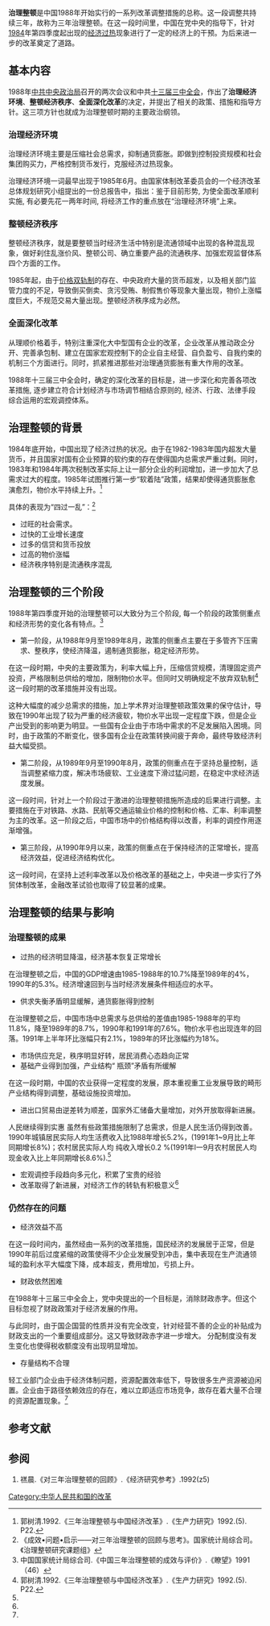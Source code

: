 {{Orphan|time=2016-12-20T10:49:48+00:00}}

{{copy edit|time=2013-12-15T08:05:02+00:00}}
'''治理整顿'''是中国1988年开始实行的一系列改革调整措施的总称。这一段调整共持续三年，故称为三年治理整顿。在这一段时间里，中国在党中央的指导下，针对[[1984|1984]]年第四季度起出现的[[经济过热|经济过热]]现象进行了一定的经济上的干预。为后来进一步的改革奠定了道路。

==基本内容==
1988年[[中共中央政治局|中共中央政治局]]召开的两次会议和中共[[十三届三中全会|十三届三中全会]]，作出了'''治理经济环境'''、'''整顿经济秩序'''、'''全面深化改革'''的决定，并提出了相关的政策、措施和指导方针。这三项方针也就成为治理整顿时期的主要政治纲领。

===治理经济环境===
治理经济环境主要是压缩社会总需求，抑制通货膨胀。即做到控制投资规模和社会集团购买力，严格控制货币发行，克服经济过热现象。

治理经济环境一词最早出现于1985年6月。由国家体制改革委员会的一个经济改革总体规划研究小组提出的一份总报告中，指出：鉴于目前形势, 为使全面改革顺利实施, 有必要先花一两年时间, 将经济工作的重点放在“治理经济环境”上来。

===整顿经济秩序===
整顿经济秩序，就是要整顿当时经济生活中特别是流通领域中出现的各种混乱现象，做好刹住乱涨价风、整顿公司、确立重要产品的流通秩序、加强宏观监督体系四个方面的工作。

1985年起，由于[[价格双轨制|价格双轨制]]的存在、中央政府大量的货币超发，以及相关部门监管力度的不足，导致倒买倒卖、贪污受贿、制假售价等现象大量出现，物价上涨幅度巨大，不规范交易大量出现。整顿经济秩序成为必然。

===全面深化改革===
从理顺价格着手，特别注重深化大中型国有企业的改革，企业改革从推动政企分开、完善承包制、建立在国家宏观控制下的企业自主经营、自负盈亏、自我约束的机制三个方面进行。同时，抓紧推进那些对治理通货膨胀有重大作用的改革。

1988年十三届三中全会时，确定的深化改革的目标是，进一步深化和完善各项改革措施, 逐步建立符合计划经济与市场调节相结合原则的, 经济、行政、法律手段综合运用的宏观调控体系。

==治理整顿的背景==
1984年底开始，中国出现了经济过热的状况。由于在1982-1983年国内超发大量货币，并且国家对国有企业预算的软约束的存在使得国内总需求严重过剩。同时，1983年和1984年两次税制改革实际上让一部分企业的利润增加，进一步加大了总需求过大的程度。1985年试图推行第一步“软着陆”政策，结果却使得通货膨胀愈演愈烈，物价水平持续上升。<ref name="multiple">郭树清.1992.《三年治理整顿与中国经济改革》.《生产力研究》1992.(5). P22.</ref>

具体的表现为“四过一乱”：<ref name="multiple1">《成效•问题•启示——对三年治理整顿的回顾与思考》。国家统计局综合司。《治理整顿研究课题组》</ref>

*过旺的社会需求。
*过快的工业增长速度
*过多的信贷和货币投放
*过高的物价涨幅
*经济秩序特别是流通秩序混乱

==治理整顿的三个阶段==
1988年第四季度开始的治理整顿可以大致分为三个阶段, 每一个阶段的政策侧重点和经济形势的变化各有特点。<ref name="multiple">中国国家统计局综合司.《中国三年治理整顿的成效与评价》.《瞭望》1991（46）</ref>

*第一阶段，从1988年9月至1989年8月，政策的侧重点主要在于多管齐下压需求、整秩序，使经济降温，遏制通货膨胀，稳定经济形势。
在这一段时期，中央的主要政策为，利率大幅上升，压缩信贷规模，清理固定资产投资，严格限制总供给的增加，限制物价水平。但同时又明确规定不放弃双轨制<ref>郭树清.1992.《三年治理整顿与中国经济改革》.《生产力研究》1992.(5). P22.</ref>这一段时期的改革措施并没有出现。

这种大幅度的减少总需求的措施，加上学术界对治理整顿政策效果的保守估计，导致在1990年出现了较为严重的经济疲软，物价水平出现一定程度下跌，但是企业产出受到的影响更为明显。一些国有企业由于市场中需求的不足发展陷入困境。同时，由于政策的不断变化，很多国有企业在政策转换间疲于奔命，最终导致经济利益大幅受损。
*第二阶段，从1989年9月至1990年8月，政策的侧重点在于坚持总量控制，适当调整紧缩力度，解决市场疲软、工业速度下滑过猛问题，在稳定中求经济适度发展。
这一段时间，针对上一个阶段过于激进的治理整顿措施所造成的后果进行调整。主要措施在于对铁路、水路、民航等交通运输业价格的控制和价格、汇率、利率调整为主的改革。这一阶段之后，中国市场中的价格结构得以改善，利率的调控作用逐渐增强。
*第三阶段，从1990年9月以来，政策的侧重点在于保持经济的正常增长，提高经济效益，促进经济结构优化。
这一段时间，在坚持上述利率改革以及价格改革的基础之上，中央进一步实行了外贸体制改革，金融改革试验也取得了较显著的成果。

==治理整顿的结果与影响==
===治理整顿的成果===
*过热的经济明显降温，经济基本恢复正常增长
在治理整顿之后，中国的GDP增速由1985-1988年的10.7%降至1989年的4%，1990年的5.3%。经济增速回到与当时经济发展条件相适应的水平。
*供求失衡矛盾明显缓解，通货膨胀得到控制
在治理整顿之后，中国市场中总需求与总供给的差值由1985-1988年的平均11.8%，降至1989年的8.7%，1990年和1991年的7.6%。物价水平也出现连年的回落。1991年上半年环比涨幅只有2.1%，1989年的环比涨幅约为18%。
*市场供应充足，秩序明显好转，居民消费心态趋向正常
*基础产业得到加强，产业结构“ 瓶颈”矛盾有所缓解
在这一段时期，中国的农业获得一定程度的发展，原本重视重工业发展导致的畸形产业结构得到调整，基础设施投资增加。
*进出口贸易由逆差转为顺差，国家外汇储备大量增加，对外开放取得新进展。
人民继续得到实惠
虽然有些政策措施限制了总需求，但是人民生活仍得到改善。1990年城镇居民实际人均生活费收入比1988年增长5.2%，(1991年1~9月比上年同期增长8%)；农村居民实际人均
纯收入增长0.2 %(1991年l一9月农村居民人均现金收入比上年同期增长8.6%).<ref name="multiple"/>
*宏观调控手段趋向多元化，积累了宝贵的经验
*改革取得了新进展，对经济工作的转轨有积极意义<ref name="multiple"/>

===仍然存在的问题===
*经济效益不高

在这一段时间内，虽然经由一系列的改革措施，国民经济的发展居于正常，但是1990年前后过度紧缩的政策使得不少企业发展受到冲击，集中表现在生产流通领域的盈利水平大幅度下降，成本超支，费用增加，亏损上升。

*财政依然困难

在1988年十三届三中全会上，党中央提出的一个目标是，消除财政赤字。但这个目标忽视了财政政策对于经济发展的作用。

与此同时，由于国企国营的性质并没有完全改变，针对经营不善的企业的补贴成为财政支出的一个重要组成部分。这又导致财政赤字进一步增大。
分配制度没有发生变化也使得税收额度没有出现明显增加。

*存量结构不合理

轻工业部门企业由于经济体制问题，资源配置效率低下，导致很多生产资源被迫闲置。企业由于路径依赖效应的存在，难以立即适应市场竞争，故存在着大量不合理的资源配置现象。<ref name="multiple"/>

==参考文献==
<references/>

==参阅==
#禚晨.《对三年治理整顿的回顾》.《经济研究参考》.1992(z5)

[[Category:中华人民共和国的改革|Category:中华人民共和国的改革]]
